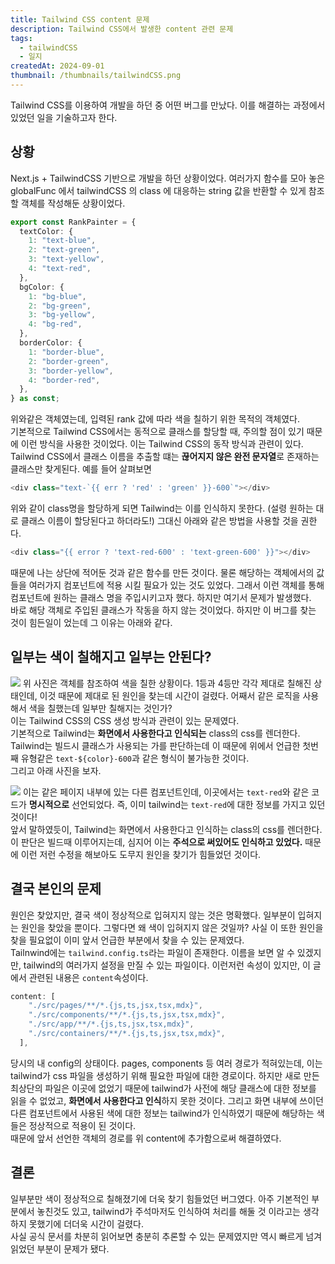 ```yaml
---
title: Tailwind CSS content 문제
description: Tailwind CSS에서 발생한 content 관련 문제
tags:
  - tailwindCSS
  - 일지
createdAt: 2024-09-01
thumbnail: /thumbnails/tailwindCSS.png
---
```

Tailwind CSS를 이용하여 개발을 하던 중 어떤 버그를 만났다. 이를 해결하는 과정에서 있었던 일을 기술하고자 한다.
## 상황
Next.js + TailwindCSS 기반으로 개발을 하던 상황이었다.
여러가지 함수를 모아 놓은 globalFunc 에서 tailwindCSS 의 class 에 대응하는 string 값을 반환할 수 있게 참조할 객체를 작성해둔 상황이었다.

```typescript
export const RankPainter = {
  textColor: {
    1: "text-blue",
    2: "text-green",
    3: "text-yellow",
    4: "text-red",
  },
  bgColor: {
    1: "bg-blue",
    2: "bg-green",
    3: "bg-yellow",
    4: "bg-red",
  },
  borderColor: {
    1: "border-blue",
    2: "border-green",
    3: "border-yellow",
    4: "border-red",
  },
} as const;
```
위와같은 객체였는데, 입력된 rank 값에 따라 색을 칠하기 위한 목적의 객체였다.
<br/>
기본적으로 Tailwind CSS에서는 동적으로 클래스를 할당할 때, 주의할 점이 있기 때문에 이런 방식을 사용한 것이었다. 이는 Tailwind CSS의 동작 방식과 관련이 있다.
<br/>
Tailwind CSS에서 클래스 이름을 추출할 떄는 **끊어지지 않은 완전 문자열**로 존재하는 클래스만 찾게된다. 예를 들어 살펴보면

``` typescript
<div class="text-`{{ err ? 'red' : 'green' }}-600`"></div>
```

위와 같이 class명을 할당하게 되면 Tailwind는 이를 인식하지 못한다. (설령 원하는 대로 클래스 이름이 할당된다고 하더라도!) 그대신 아래와 같은 방법을 사용할 것을 권한다.

```typescript
<div class="{{ error ? 'text-red-600' : 'text-green-600' }}"></div>
```


때문에 나는 상단에 적어둔 것과 같은 함수를 만든 것이다. 물론 해당하는 객체에서의 값들을 여러가지 컴포넌트에 적용 시킬 필요가 있는 것도 있었다. 그래서 이런 객체를 통해 컴포넌트에 원하는 클래스 명을 주입시키고자 했다. 하지만 여기서 문제가 발생했다.
<br/>
바로 해당 객체로 주입된 클래스가 작동을 하지 않는 것이었다. 하지만 이 버그를 찾는 것이 힘든일이 었는데 그 이유는 아래와 같다.

## 일부는 색이 칠해지고 일부는 안된다?

![](public/images/Pasted%20image%2020240906232317.png)
위 사진은 객체를 참조하여 색을 칠한 상황이다. 1등과 4등만 각각 제대로 칠해진 상태인데, 이것 때문에 제대로 된 원인을 찾는데 시간이 걸렸다. 어째서 같은 로직을 사용해서 색을 칠했는데 일부만 칠해지는 것인가? 
<br/>
이는 Tailwind CSS의 CSS 생성 방식과 관련이 있는 문제였다. 
<br/>
기본적으로 Tailwind는 **화면에서 사용한다고 인식되는** class의 css를 렌더한다. Tailwind는 빌드시 클래스가 사용되는 가를 판단하는데 이 때문에 위에서 언급한 첫번째 유형같은 `text-${color}-600`과 같은 형식이 불가능한 것이다. 
<br/>
그리고 아래 사진을 보자.

![](public/images/Pasted%20image%2020240906234036.png)
이는 같은 페이지 내부에 있는 다른 컴포넌트인데, 이곳에서는 `text-red`와 같은 코드가 **명시적으로** 선언되었다. 즉, 이미 tailwind는 `text-red`에 대한 정보를 가지고 있던 것이다!
<br/>
앞서 말하였듯이, Tailwind는 화면에서 사용한다고 인식하는 class의 css를 렌더한다. 이 판단은 빌드때 이루어지는데, 심지어 이는 **주석으로 써있어도 인식하고 있었다.** 때문에 이런 저런 수정을 해보아도 도무지 원인을 찾기가 힘들었던 것이다. 

## 결국 본인의 문제

원인은 찾았지만, 결국 색이 정상적으로 입혀지지 않는 것은 명확했다. 일부분이 입혀지는 원인을 찾았을 뿐이다. 그렇다면 왜 색이 입혀지지 않은 것일까? 사실 이 또한 원인을 찾을 필요없이 이미 앞서 언급한 부분에서 찾을 수 있는 문제였다.
<br/>
Tailnwind에는 `tailwind.config.ts`라는 파일이 존재한다. 이름을 보면 알 수 있겠지만, tailwind의 여러가지 설정을 만질 수 있는 파일이다. 이런저런 속성이 있지만, 이 글에서 관련된 내용은 `content`속성이다. 

```typescript
content: [
    "./src/pages/**/*.{js,ts,jsx,tsx,mdx}",
    "./src/components/**/*.{js,ts,jsx,tsx,mdx}",
    "./src/app/**/*.{js,ts,jsx,tsx,mdx}",
    "./src/containers/**/*.{js,ts,jsx,tsx,mdx}",
  ],
```
당시의 내 config의 상태이다. pages, components 등 여러 경로가 적혀있는데, 이는 tailwind가 css 파일을 생성하기 위해 필요한 파일에 대한 경로이다. 하지만 새로 만든 최상단의 파일은 이곳에 없었기 때문에 tailwind가 사전에 해당 클래스에 대한 정보를 읽을 수 없었고, **화면에서 사용한다고 인식**하지 못한 것이다. 그리고 화면 내부에 쓰이던 다른 컴포넌트에서 사용된 색에 대한 정보는 tailwind가 인식하였기 때문에 해당하는 색들은 정상적으로 적용이 된 것이다. 
<br/>
때문에 앞서 선언한 객체의 경로를 위 content에 추가함으로써 해결하였다. 
## 결론 
일부분만 색이 정상적으로 칠해졌기에 더욱 찾기 힘들었던 버그였다. 아주 기본적인 부분에서 놓친것도 있고, tailwind가 주석마저도 인식하여 처리를 해둘 것 이라고는 생각하지 못했기에 더더욱 시간이 걸렸다.
<br/>
사실 공식 문서를 차분히 읽어보면 충분히 추론할 수 있는 문제였지만 역시 빠르게 넘겨 읽었던 부분이 문제가 됐다. 
<br/>